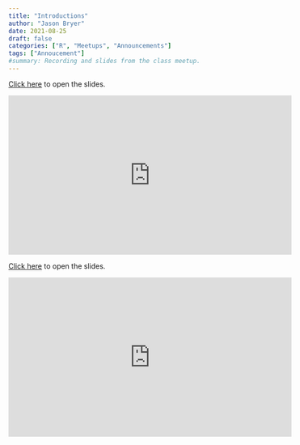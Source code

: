 ```yaml
---
title: "Introductions"
author: "Jason Bryer"
date: 2021-08-25
draft: false
categories: ["R", "Meetups", "Announcements"]
tags: ["Annoucement"]
#summary: Recording and slides from the class meetup.
---
```



[Click here](/slides/00-Intro_to_Course.html#1) to open the slides. 

<iframe width="560" height="315" src="https://www.youtube.com/embed/JIKSLCnwPc4" frameborder="0" allow="accelerometer; autoplay; clipboard-write; encrypted-media; gyroscope; picture-in-picture" allowfullscreen></iframe>

<!--more-->

[Click here](/slides/00-Intro_to_Course.html#1) to open the slides. 


<iframe width="560" height="315" src="https://www.youtube.com/embed/JIKSLCnwPc4-ocJw" frameborder="0" allow="accelerometer; autoplay; clipboard-write; encrypted-media; gyroscope; picture-in-picture" allowfullscreen></iframe>
